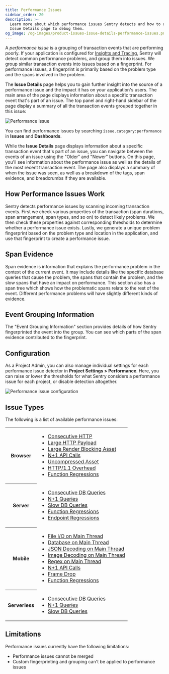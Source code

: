 ```yaml
---
title: Performance Issues
sidebar_order: 20
description: >-
  Learn more about which performance issues Sentry detects and how to use the
  Issue Details page to debug them.
og_image: /og-images/product-issues-issue-details-performance-issues.png
---
```


A _performance issue_ is a grouping of transaction events that are performing poorly. If your application is configured for [Insights and Tracing](/product/insights/), Sentry will detect common performance problems, and group them into issues. We group similar transaction events into issues based on a fingerprint. For performance issues, a fingerprint is primarily based on the problem type and the spans involved in the problem.

The **Issue Details** page helps you to gain further insight into the source of a performance issue and the impact it has on your application's users. The main area of the page displays information about a specific transaction event that's part of an issue. The top panel and right-hand sidebar of the page display a summary of all the transaction events grouped together in this issue:

![Performance issue](./img/performance-issue-details.png)

<Alert>

You can find performance issues by searching `issue.category:performance` in **Issues** and **Dashboards**.

</Alert>

While the **Issue Details** page displays information about a specific transaction event that's part of an issue, you can navigate between the events of an issue using the "Older" and "Newer" buttons. On this page, you'll see information about the performance issue as well as the details of the most recent transaction event. The page also displays a summary of when the issue was seen, as well as a breakdown of the tags, span evidence, and breadcrumbs if they are available.

## How Performance Issues Work

Sentry detects performance issues by scanning incoming transaction events. First we check various properties of the transaction (span durations, span arrangement, span types, and so on) to detect likely problems. We then check these properties against corresponding thresholds to determine whether a performance issue exists. Lastly, we generate a unique problem fingerprint based on the problem type and location in the application, and use that fingerprint to create a performance issue.

## Span Evidence

Span evidence is information that explains the performance problem in the context of the current event. It may include details like the specific database queries that cause the problem, the spans that contain the problem, and the slow spans that have an impact on performance. This section also has a span tree which shows how the problematic spans relate to the rest of the event. Different performance problems will have slightly different kinds of evidence.

## Event Grouping Information

The "Event Grouping Information" section provides details of how Sentry fingerprinted the event into the group. You can see which parts of the span evidence contributed to the fingerprint.

## Configuration

As a Project Admin, you can also manage individual settings for each performance issue detector in **Project Settings > Performance**. Here, you can raise or lower the thresholds for what Sentry considers a performance issue for each project, or disable detection altogether.

![Performance issue configuration](./img/performance-issue-configuration.png)

## Issue Types

The following is a list of available performance issues:

<table>
  <tbody>
    <tr>
      <th>Browser</th>
      <td>
        <ul>
          <li>
            <a href="./consecutive-http/">Consecutive HTTP</a>
          </li>
          <li>
            <a href="./large-http-payload/">Large HTTP Payload</a>
          </li>
          <li>
            <a href="./large-render-blocking-asset/">Large Render Blocking Asset</a>
          </li>
          <li>
            <a href="./n-one-api-calls/">N+1 API Calls</a>
          </li>
          <li>
            <a href="./uncompressed-asset">Uncompressed Asset</a>
          </li>
          <li>
            <a href="./http-overhead">HTTP/1.1 Overhead</a>
          </li>
          <li>
            <a href="./function-regressions">Function Regressions</a>
          </li>
        </ul>
      </td>
    </tr>
    <tr>
      <th>Server</th>
      <td>
        <ul>
          <li>
            <a href="./consecutive-db-queries/">Consecutive DB Queries</a>
          </li>
          <li>
            <a href="./n-one-queries/">N+1 Queries</a>
          </li>
          <li>
            <a href="./slow-db-queries/">Slow DB Queries</a>
          </li>
          <li>
            <a href="./function-regressions">Function Regressions</a>
          </li>
          <li>
            <a href="./endpoint-regressions">Endpoint Regressions</a>
          </li>
        </ul>
      </td>
    </tr>
    <tr>
      <th>Mobile</th>
      <td>
        <ul>
          <li>
            <a href="./file-main-thread-io/">File I/O on Main Thread</a>
          </li>
          <li>
            <a href="./db-main-thread-io/">Database on Main Thread</a>
          </li>
          <li>
            <a href="./json-decoding-main-thread/">JSON Decoding on Main Thread</a>
          </li>
          <li>
            <a href="./image-decoding-main-thread/">Image Decoding on Main Thread</a>
          </li>
          <li>
            <a href="./regex-main-thread/">Regex on Main Thread</a>
          </li>
          <li>
            <a href="./n-one-api-calls/">N+1 API Calls</a>
          </li>
          <li>
            <a href="./frame-drop/">Frame Drop</a>
          </li>
          <li>
            <a href="./function-regressions">Function Regressions</a>
          </li>
        </ul>
      </td>
    </tr>
    <tr>
      <th>Serverless</th>
      <td>
        <ul>
          <li>
            <a href="./consecutive-db-queries/">Consecutive DB Queries</a>
          </li>
          <li>
            <a href="./n-one-queries/">N+1 Queries</a>
          </li>
          <li>
            <a href="./slow-db-queries/">Slow DB Queries</a>
          </li>
        </ul>
      </td>
    </tr>
  </tbody>
</table>

## Limitations

Performance issues currently have the following limitations:

- Performance issues cannot be merged
- Custom fingerprinting and grouping can't be applied to performance issues

